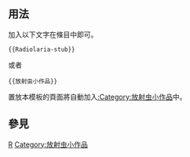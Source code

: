 <includeonly><!-- 在這裡加入模板的保護標識 --></includeonly><noinclude>{{template doc page viewed directly}}</noinclude>
<!-- 在本行下編輯模板說明 -->

== 用法 ==
加入以下文字在條目中即可。
<pre>{{Radiolaria-stub}}</pre>
或者
<pre>{{放射虫小作品}}</pre>
置放本模板的頁面將自動加入[[:Category:放射虫小作品]]中。
== 參見 ==

<includeonly>
<!-- 本行下加入模板的分類 -->
[[Category:動物小作品模板|R]]

[[Category:放射虫小作品]]
<!-- 本行下加入模板的跨語言鏈接 -->

</includeonly>
